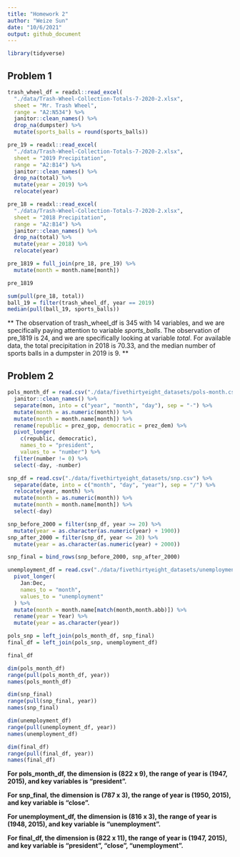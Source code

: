 ```yaml
---
title: "Homework 2"
author: "Weize Sun"
date: "10/6/2021"
output: github_document
---
```

```r
library(tidyverse)
```

## Problem 1

```r
trash_wheel_df = readxl::read_excel(
  "./data/Trash-Wheel-Collection-Totals-7-2020-2.xlsx",
  sheet = "Mr. Trash Wheel",
  range = "A2:N534") %>% 
  janitor::clean_names() %>% 
  drop_na(dumpster) %>% 
  mutate(sports_balls = round(sports_balls))
```


```r
pre_19 = readxl::read_excel(
  "./data/Trash-Wheel-Collection-Totals-7-2020-2.xlsx",
  sheet = "2019 Precipitation",
  range = "A2:B14") %>% 
  janitor::clean_names() %>% 
  drop_na(total) %>% 
  mutate(year = 2019) %>% 
  relocate(year)

pre_18 = readxl::read_excel(
  "./data/Trash-Wheel-Collection-Totals-7-2020-2.xlsx",
  sheet = "2018 Precipitation",
  range = "A2:B14") %>% 
  janitor::clean_names() %>% 
  drop_na(total) %>% 
  mutate(year = 2018) %>% 
  relocate(year)

pre_1819 = full_join(pre_18, pre_19) %>% 
  mutate(month = month.name[month])

pre_1819
```

```r
sum(pull(pre_18, total))
ball_19 = filter(trash_wheel_df, year == 2019)
median(pull(ball_19, sports_balls))
```

** The observation of trash_wheel_df is 345 with 14 variables, and we are specifically paying attention to variable *sports_balls*. The observation of pre_1819 is 24, and we are specifically looking at variable *total*. For available data, the total precipitation in 2018 is 70.33, and the median number of sports balls in a dumpster in 2019 is 9. **



## Problem 2

```r
pols_month_df = read.csv("./data/fivethirtyeight_datasets/pols-month.csv") %>% 
  janitor::clean_names() %>% 
  separate(mon, into = c("year", "month", "day"), sep = "-") %>% 
  mutate(month = as.numeric(month)) %>%
  mutate(month = month.name[month]) %>% 
  rename(republic = prez_gop, democratic = prez_dem) %>% 
  pivot_longer(
    c(republic, democratic),
    names_to = "president",
    values_to = "number") %>% 
  filter(number != 0) %>% 
  select(-day, -number) 
```

```r
snp_df = read.csv("./data/fivethirtyeight_datasets/snp.csv") %>% 
  separate(date, into = c("month", "day", "year"), sep = "/") %>% 
  relocate(year, month) %>% 
  mutate(month = as.numeric(month)) %>% 
  mutate(month = month.name[month]) %>% 
  select(-day) 

snp_before_2000 = filter(snp_df, year >= 20) %>% 
  mutate(year = as.character(as.numeric(year) + 1900))
snp_after_2000 = filter(snp_df, year <= 20) %>% 
  mutate(year = as.character(as.numeric(year) + 2000))

snp_final = bind_rows(snp_before_2000, snp_after_2000)
```

```r
unemployment_df = read.csv("./data/fivethirtyeight_datasets/unemployment.csv") %>% 
  pivot_longer(
    Jan:Dec,
    names_to = "month",
    values_to = "unemployment"
  ) %>% 
  mutate(month = month.name[match(month,month.abb)]) %>% 
  rename(year = Year) %>% 
  mutate(year = as.character(year))
```

```r
pols_snp = left_join(pols_month_df, snp_final) 
final_df = left_join(pols_snp, unemployment_df)

final_df
```

```r
dim(pols_month_df)
range(pull(pols_month_df, year))
names(pols_month_df)

dim(snp_final)
range(pull(snp_final, year))
names(snp_final)

dim(unemployment_df)
range(pull(unemployment_df, year))
names(unemployment_df)

dim(final_df)
range(pull(final_df, year))
names(final_df)
```

**For pols_month_df, the dimension is (822 x 9), the range of year is (1947, 2015), and key variables is "president".**

**For snp_final, the dimension is (787 x 3), the range of year is (1950, 2015), and key variable is "close".**

**For unemployment_df, the dimension is (816 x 3), the range of year is (1948, 2015), and key variable is "unemployment".**

**For final_df, the dimension is (822 x 11), the range of year is (1947, 2015), and key variable is "president", "close", "unemployment".**








